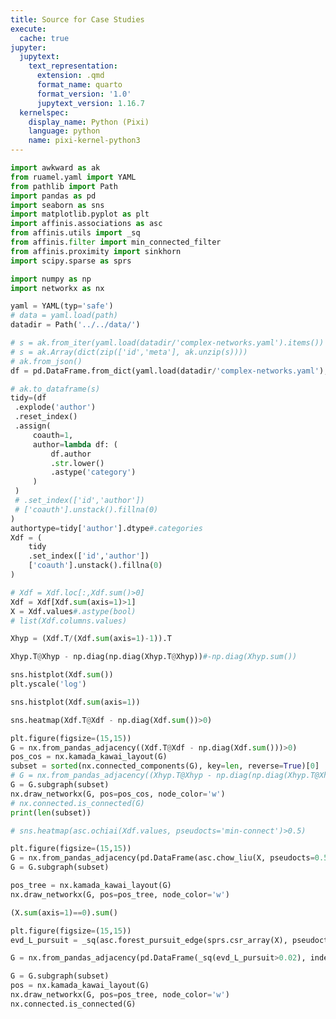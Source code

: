 ```yaml
---
title: Source for Case Studies
execute:
  cache: true
jupyter:
  jupytext:
    text_representation:
      extension: .qmd
      format_name: quarto
      format_version: '1.0'
      jupytext_version: 1.16.7
  kernelspec:
    display_name: Python (Pixi)
    language: python
    name: pixi-kernel-python3
---
```


```python
import awkward as ak
from ruamel.yaml import YAML
from pathlib import Path 
import pandas as pd
import seaborn as sns
import matplotlib.pyplot as plt
import affinis.associations as asc
from affinis.utils import _sq
from affinis.filter import min_connected_filter
from affinis.proximity import sinkhorn
import scipy.sparse as sprs

import numpy as np
import networkx as nx
```

```python
yaml = YAML(typ='safe')
# data = yaml.load(path)
datadir = Path('../../data/')

# s = ak.from_iter(yaml.load(datadir/'complex-networks.yaml').items())
# s = ak.Array(dict(zip(['id','meta'], ak.unzip(s))))
# ak.from_json()
df = pd.DataFrame.from_dict(yaml.load(datadir/'complex-networks.yaml'), orient='index').rename_axis('id')
```

```python
# ak.to_dataframe(s)
tidy=(df
 .explode('author')
 .reset_index()
 .assign(
     coauth=1,
     author=lambda df: (
         df.author
         .str.lower()
         .astype('category')
     )
 )
 # .set_index(['id','author'])
 # ['coauth'].unstack().fillna(0)
)
authortype=tidy['author'].dtype#.categories
Xdf = (
    tidy
    .set_index(['id','author'])
    ['coauth'].unstack().fillna(0)
)

# Xdf = Xdf.loc[:,Xdf.sum()>0]
Xdf = Xdf[Xdf.sum(axis=1)>1]
X = Xdf.values#.astype(bool)
# list(Xdf.columns.values)
```

```python
Xhyp = (Xdf.T/(Xdf.sum(axis=1)-1)).T

Xhyp.T@Xhyp - np.diag(np.diag(Xhyp.T@Xhyp))#-np.diag(Xhyp.sum())
```

```python
sns.histplot(Xdf.sum())
plt.yscale('log')
```

```python
sns.histplot(Xdf.sum(axis=1))
```

```python
sns.heatmap(Xdf.T@Xdf - np.diag(Xdf.sum())>0)
```

```python
plt.figure(figsize=(15,15))
G = nx.from_pandas_adjacency((Xdf.T@Xdf - np.diag(Xdf.sum()))>0)
pos_cos = nx.kamada_kawai_layout(G)
subset = sorted(nx.connected_components(G), key=len, reverse=True)[0]
# G = nx.from_pandas_adjacency((Xhyp.T@Xhyp - np.diag(np.diag(Xhyp.T@Xhyp)))>0.1)
G = G.subgraph(subset)
nx.draw_networkx(G, pos=pos_cos, node_color='w')
# nx.connected.is_connected(G)
print(len(subset))
```

```python
# sns.heatmap(asc.ochiai(Xdf.values, pseudocts='min-connect')>0.5)

plt.figure(figsize=(15,15))
G = nx.from_pandas_adjacency(pd.DataFrame(asc.chow_liu(X, pseudocts=0.5), index=Xdf.columns, columns=Xdf.columns))
G = G.subgraph(subset)

pos_tree = nx.kamada_kawai_layout(G)
nx.draw_networkx(G, pos=pos_tree, node_color='w')
```

```python
(X.sum(axis=1)==0).sum()
```

```python
plt.figure(figsize=(15,15))
evd_L_pursuit = _sq(asc.forest_pursuit_edge(sprs.csr_array(X), pseudocts=('zero-sum','min-connect')))

G = nx.from_pandas_adjacency(pd.DataFrame(_sq(evd_L_pursuit>0.02), index=Xdf.columns, columns=Xdf.columns))

G = G.subgraph(subset)
pos = nx.kamada_kawai_layout(G)
nx.draw_networkx(G, pos=pos_tree, node_color='w')
nx.connected.is_connected(G)
```

